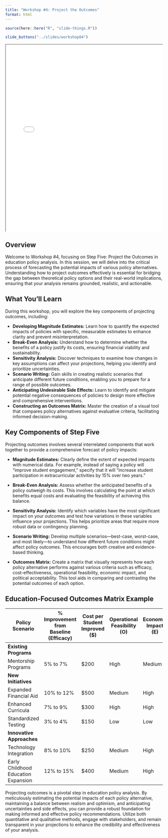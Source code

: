 ---
title: "Workshop #4: Project the Outcomes"
format: html
---

```{r slides, echo=FALSE, include=FALSE}
source(here::here("R", "slide-things.R"))
```

```{r show-slide-tabs, echo=FALSE, results="asis"}
slide_buttons("../slides/workshop04")
```

<div class="container" style="position: relative; overflow: hidden; width: 100%; min-height:600px;">
  <iframe src="../slides/workshop04.html" style="position:absolute; top: 0; left: 0; bottom: 0; right: 0; width: 100%; height:100%;"></iframe>
</div>

## Overview

Welcome to Workshop #4, focusing on Step Five: Project the Outcomes in education policy analysis. In this session, we will delve into the critical process of forecasting the potential impacts of various policy alternatives. Understanding how to project outcomes effectively is essential for bridging the gap between theoretical policy options and their real-world implications, ensuring that your analysis remains grounded, realistic, and actionable.

## What You'll Learn

During this workshop, you will explore the key components of projecting outcomes, including:

- **Developing Magnitude Estimates:** Learn how to quantify the expected impacts of policies with specific, measurable estimates to enhance clarity and prevent misinterpretation.
- **Break-Even Analysis:** Understand how to determine whether the benefits of a policy justify its costs, ensuring financial viability and sustainability.
- **Sensitivity Analysis:** Discover techniques to examine how changes in key assumptions can affect your projections, helping you identify and prioritize uncertainties.
- **Scenario Writing:** Gain skills in creating realistic scenarios that anticipate different future conditions, enabling you to prepare for a range of possible outcomes.
- **Anticipating Undesirable Side Effects:** Learn to identify and mitigate potential negative consequences of policies to design more effective and comprehensive interventions.
- **Constructing an Outcomes Matrix:** Master the creation of a visual tool that compares policy alternatives against evaluative criteria, facilitating informed decision-making.

## Key Components of Step Five

Projecting outcomes involves several interrelated components that work together to provide a comprehensive forecast of policy impacts:

- **Magnitude Estimates:** Clearly define the extent of expected impacts with numerical data. For example, instead of saying a policy will "improve student engagement," specify that it will "increase student participation in extracurricular activities by 15% over two years."
  
- **Break-Even Analysis:** Assess whether the anticipated benefits of a policy outweigh its costs. This involves calculating the point at which benefits equal costs and evaluating the feasibility of achieving this balance.
  
- **Sensitivity Analysis:** Identify which variables have the most significant impact on your outcomes and test how variations in these variables influence your projections. This helps prioritize areas that require more robust data or contingency planning.
  
- **Scenario Writing:** Develop multiple scenarios—best-case, worst-case, and most likely—to understand how different future conditions might affect policy outcomes. This encourages both creative and evidence-based thinking.
  
- **Outcomes Matrix:** Create a matrix that visually represents how each policy alternative performs against various criteria such as efficacy, cost-effectiveness, operational feasibility, economic impact, and political acceptability. This tool aids in comparing and contrasting the potential outcomes of each option.

## Education-Focused Outcomes Matrix Example

| **Policy Scenario**                         | **% Improvement from Baseline (Efficacy)** | **Cost per Student Improved ($)** | **Operational Feasibility (O)** | **Economic Impact (E)** | **Political Acceptability (P)** |
|---------------------------------------------|--------------------------------------------|-------------------------------------|----------------------------------|--------------------------|---------------------------------|
| **Existing Programs**                       |                                            |                                     |                                  |                          |                                 |
| Mentorship Programs                         | 5% to 7%                                   | \$200                                | High                             | Medium                   | High                            |
| **New Initiatives**                         |                                            |                                     |                                  |                          |                                 |
| Expanded Financial Aid                      | 10% to 12%                                 | \$500                                | Medium                           | High                     | Medium                          |
| Enhanced Curricula                          | 7% to 9%                                   | \$300                                | High                             | High                     | High                            |
| Standardized Testing                        | 3% to 4%                                   | \$150                                | Low                              | Low                      | Low                             |
| **Innovative Approaches**                   |                                            |                                     |                                  |                          |                                 |
| Technology Integration                      | 8% to 10%                                  | \$250                                | Medium                           | High                     | Medium                          |
| Early Childhood Education Expansion         | 12% to 15%                                 | \$400                                | Medium                           | High                     | High                            |


Projecting outcomes is a pivotal step in education policy analysis. By meticulously estimating the potential impacts of each policy alternative, maintaining a balance between realism and optimism, and anticipating uncertainties and side effects, you can provide a robust foundation for making informed and effective policy recommendations. Utilize both quantitative and qualitative methods, engage with stakeholders, and remain transparent in your projections to enhance the credibility and effectiveness of your analysis.
